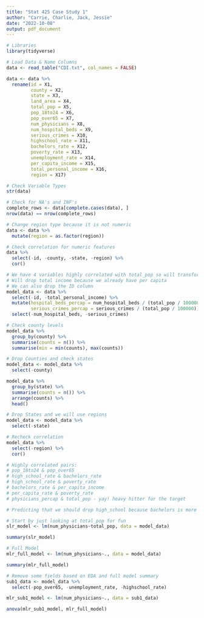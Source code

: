 ```yaml
---
title: "Stat 425 Case Study 1"
author: "Carrie, Charlie, Jack, Jessie"
date: "2022-10-08"
output: pdf_document
---
```


```r
# Libraries
library(tidyverse)

# Load Data & Name Columns
data <- read_table("CDI.txt", col_names = FALSE)

data <- data %>%
  rename(id = X1,
         county = X2,
         state = X3,
         land_area = X4,
         total_pop = X5,
         pop_18to24 = X6,
         pop_over65 = X7,
         num_physicians = X8,
         num_hospital_beds = X9,
         serious_crimes = X10,
         highschool_rate = X11,
         bachelors_rate = X12,
         poverty_rate = X13,
         unemployment_rate = X14,
         per_capita_income = X15,
         total_personal_income = X16,
         region = X17)
```


```r
# Check Variable Types
str(data)

# Check for NA's and INF's
complete_rows <- data[complete.cases(data), ]
nrow(data) == nrow(complete_rows)

# Change region type because it is not numeric
data <- data %>%
  mutate(region = as.factor(region))

# Check correlation for numeric features
data %>%
  select(-id, -county, -state, -region) %>%
  cor()

# We have 4 variables highly correlated with total_pop so will transform them to per 100,000 people for 2 (one is our target so we will leave that alone)
# Will drop total income because we already have per capita
# We can also drop the ID column
model_data <- data %>%
  select(-id, -total_personal_income) %>%
  mutate(hospital_beds_percap = num_hospital_beds / (total_pop / 100000),
         serious_crimes_percap = serious_crimes / (total_pop / 100000)) %>%
  select(-num_hospital_beds, -serious_crimes)

# Check county levels
model_data %>%
  group_by(county) %>%
  summarise(counts = n()) %>%
  summarise(min = min(counts), max(counts))

# Drop Counties and check states
model_data <- model_data %>%
  select(-county)

model_data %>%
  group_by(state) %>%
  summarise(counts = n()) %>%
  arrange(counts) %>%
  head()

# Drop States and we will use regions
model_data <- model_data %>%
  select(-state)

# Recheck correlation
model_data %>%
  select(-region) %>%
  cor()

# Highly correlated pairs:
# pop_18to24 & pop_over65
# high_school_rate & bachelors_rate
# high_school_rate & poverty_rate
# bachelors_rate & per_capita_income
# per_capita_rate & poverty_rate
# physicians_percap & total_pop - yay! heavy hitter for the target

# Predicting that we should drop high_school because bachelors is more important
```

```r
# Start by just looking at total_pop for fun
slr_model <- lm(num_physicians~total_pop, data = model_data)

summary(slr_model)

# Full Model
mlr_full_model <- lm(num_physicians~., data = model_data)

summary(mlr_full_model)
```

```r
# Remove some fields based on EDA and full model summary
sub1_data <- model_data %>%
  select(-pop_over65, -unemployment_rate, -highschool_rate)

mlr_sub1_model <- lm(num_physicians~., data = sub1_data)

anova(mlr_sub1_model, mlr_full_model)
```

```r

```